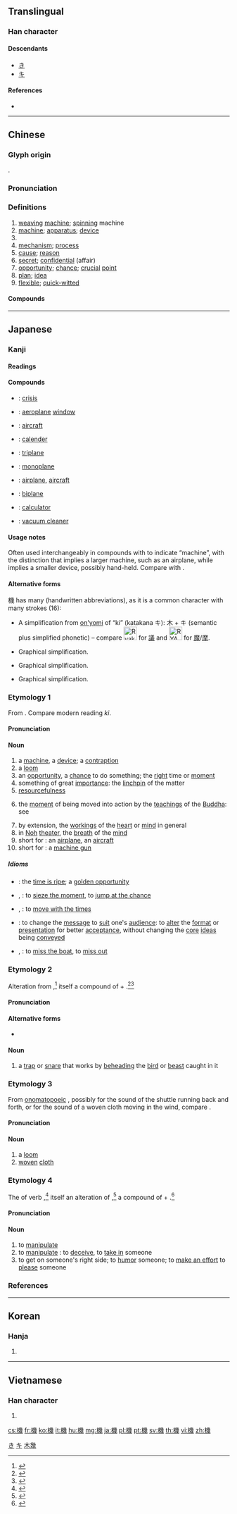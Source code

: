 {{character info/new}}
{{also|机}}
==Translingual==
{{ja-forms|[[机]]/機|[[机]]|[[机]]/機}}

===Han character===
{{Han char|rn=75|rad=木|as=12|sn=16|four=42953|canj=DVII|ids=⿰木幾}}

====Descendants====
* [[き]]
* [[キ]]

====References====
* {{Han ref|kx=0554.080|dkj=15561|dj=0942.200|hdz=21298.040|uh=6A5F|ud=27231|bh=BEF7|bd=48887}}

[[Category:Han characters from which hiragana were derived|き]]
[[Category:Han characters from which katakana were derived|キ]]
[[Category:CJKV simplified characters which already existed as traditional characters|木幾]]

----

==Chinese==
{{zh-forms|s=机}}

===Glyph origin===
{{Han etym}}
{{Han compound|木|幾|c1=s|c2=p|ls=psc}}.

===Pronunciation===
{{zh-pron
|m=jī
|ma=y
|c=gei1
|h=pfs=kî
|md=gĭ
|mn=ki/kui
|mn_note=ki - literary; kui - vernacular
|w=1ji
|mc=y
|oc=y
|cat=n,a
}}

===Definitions===
{{zh-hanzi}}

# [[weaving]] [[machine]]; [[spinning]] machine
# [[machine]]; [[apparatus]]; [[device]]
# {{zh-abbrev|*飛機|aircraft}}
# [[mechanism]]; [[process]]
# [[cause]]; [[reason]]
# [[secret]]; [[confidential]] (affair)
# [[opportunity]]; [[chance]]; [[crucial]] [[point]]
# [[plan]]; [[idea]]
# [[flexible]]; [[quick-witted]]

====Compounds====
{{zh-der|機車|機會|機槍|司機|危機|一機靈|三機|丘處機|主機|乘機|乾燥機|乾衣機|亂機|事機|交換機|仙機|代碼機|伴唱機|伺機|佛郎機|信號機|候機室|停機坪|偵察機|傳呼機|傳真機|傾卸機|僚機|先機|光碟機|內燃機|兵機|冷氣機|分機|列印機|列表機|刨冰機|割稻機|割草機|加油機|劫機|動機|包機|升降機|印刷機|印表機|合機|吹風機|唱機|噴射機|噴氣機|噴灑機|噴霧機|報話機|壓力機|壓縮機|壓路機|外燃機|大軍機|天機|失機|契機|字幕機|孵卵機|客機|家機布|專機|對講機|工具機|帶鋸機|平土機|幻燈機|弩機|張機|影印機|待機|心機|忘機|戎機|截碼機|戰機|戰鬥機|打卡機|打孔機|打字機|打樁機|打水機|打火機|打穀機|打蠟機|扳機|找機會|投影機|投機|投機股|投球機|投票機|抽氣機|抽水機|抽風機|拍節機|拖拉機|拖曳機|拷克機|挖土機|捲揚機|捷機|掃街機|排氣機|排風機|掘土機|推土機|提款機|插秧機|搞飛機|撒播機|播種機|擠乳機|擴大機|攔截機|攝像機|攝影機|攪拌機|攪碎機|支票機|收報機|收銀機|收音機|攻擊機|放影機|放映機|救火機|教練機|敵機|數據機|時機|暈機|暖氣機|曳引機|有機|有機物|有機的|有機質|有機酸|有機體|果汁機|柴油機|榨汁機|樞機|機事|機件|機伶|機伶人|機位|機先|機兵|機具|機利|機制|機動|機動性|機務|機匠|機器|機器人|機器手|機器油|機場|機子|機宜|機密|機工|機巧|機師|機床|機彀|機心|機悟|機感|機應|機戶|機房|機扣|機括|機捷|機敏|機斷|機智|機杼|機柄|機栝|機械|機械化|機械手|機械油|機械能|機械論|機構|機槽|機油|機牙|機率|機發|機神|機票|機米|機組|機緘|機緣|機群|機能|機臂|機艙|機衡|機要|機見|機詐|機謀|機警|機變|機趣|機軸|機辟|機遇|機運|機鋒|機長|機關|機關報|機關槍|機關炮|機關車|機關頭|機電|機靈|機靈鬼|步行機|步話機|步談機|殲擊機|殺機|母機|氣輪機|水壓機|水輪機|汲水機|汽機|汽輪機|沖壓機|沖空機|油印機|洗碗機|洗衣機|活機|液壓機|渦輪機|測謊機|滑翔機|烘乾機|烘培機|烘碗機|無機|無機體|無機鹽|照相機|蒸汽機|熱機|燒錄機|牙機|牽引機|牽機藥|玄機|班機|球磨機|生機|留聲機|當機|登機室|登機證|發動機|發報機|發射機|發送機|發電機|盤盒機|直升機|相機|知機|砂輪機|砑光機|研磨機|碟影機|磁帶機|磁碟機|礱穀機|神機|禪機|萬機|空氣機|空調機|答錄機|精米機|純水機|紡織機|終端機|綾機|線鋸機|縫紉機|總機|織布機|耕耘機|耳機|聲碟機|脫水機|脫穀機|腰機|臨機|良機|花機|藉機|藏機|號碼機|複印機|見機|觸機|計算機|說兵機|讀卡機|貨機|販賣機|費心機|起重機|起電機|趁機|跳機|軋花機|軋路機|軋道機|軋鋼機|軍機|軍機處|載機|輪機|轉機|轟炸機|農機|送風機|透平機|通風機|運輸機|運送機|釘書機|錄像機|錄影機|錄音機|鍘草機|鎗機|鏟土機|鑽機|長機|開山機|開機|開飲機|閱讀機|關機|除溼機|陸機|隨機|電動機|電唱機|電機|電視機|電算機|電話機|霸機|靈機|靶機|音碟機|風機|飛機|飛機場|飲水機|魚玄機|點唱機|鼓風機|機播|機動車|機帆船|機耕|機徽|機井|機理|機手|機體|機務段|機械人|機型|機修|機繡|機翼|機織|手機}}

----

==Japanese==

===Kanji===
{{ja-kanji|grade=4|rs=木12}}

====Readings====
{{ja-readings
|goon=[[け]] (ke)
|kanon=[[き]] (ki)
|kun=[[はた]] (hata), [[こぶち]] (kobuchi), [[おり]] (ori), [[わかつり]] (wakatsuri)
}}

====Compounds====
{{der-top|Compounds}}
* {{ja-r|危機|きき}}: [[crisis]]
* {{ja-r|機窓|きそう}}: [[aeroplane]] [[window]]
* {{ja-r|航空機|こうくうき}}: [[aircraft]]
* {{ja-r|光沢機|こうたくき}}: [[calender]]
* {{ja-r|三葉機|さんようき}}: [[triplane]]
* {{ja-r|単葉機|たんようき}}: [[monoplane]]
* {{ja-r|飛行機|ひこうき}}: [[airplane]], [[aircraft]]
* {{ja-r|複葉機|ふくようき}}: [[biplane]]
* {{ja-r|計算機|けいさんき}}: [[calculator]]
* {{ja-r|掃除機|そうじき}}: [[vacuum cleaner]]
{{der-bottom}}

====Usage notes====
Often used interchangeably in compounds with {{m|ja|器|tr=ki}} to indicate “machine”, with the distinction that {{lang|ja|機}} implies a larger machine, such as an airplane, while {{lang|ja|器}} implies a smaller device, possibly hand-held. Compare {{m|ja|飛行機|tr=hikōki||airplane}} with {{m|ja|食器|tr=shokki||tableware}}.

====Alternative forms====
機 has many {{w|ryakuji}} (handwritten abbreviations), as it is a common character with many strokes (16):
* {{l|ja|Image:RYAKUJI_ki_01.png|40px}} A {{w|phono-semantic}} simplification from [[on'yomi]] of “ki” (katakana キ): 木 + キ (semantic plus simplified phonetic) – compare [[File:Ryakuji GI.png|30px]] for [[議]] and [[File:RYAKUJI ma.png|30px]] for [[魔]]/[[摩]].
* {{l|ja|Image:RYAKUJI_ki_02.png|40px}} Graphical simplification.
* {{l|ja|Image:RYAKUJI_ki_03.png|40px}} Graphical simplification.
* {{l|ja|Image:RYAKUJI_ki_04.png|40px}} Graphical simplification.

===Etymology 1===
{{ja-kanjitab|yomi=o|き}}
From {{etyl|ltc|ja|sort=き}} {{m|zh|機|tr=kjɨj||mechanism}}. Compare modern {{etyl|nan|-}} reading ''ki''.

====Pronunciation====
{{ja-pron|yomi=kanon|き|acc=1|acc_ref=DJR,NHK}}

====Noun====
{{ja-noun|き}}

# a [[machine]], a [[device]]; a [[contraption]]
# a [[loom]]
# an [[opportunity]], a [[chance]] to do something; the [[right]] time or [[moment]]
# something of great [[importance]]: the [[linchpin]] of the matter
# [[resourcefulness]]
# {{lb|ja|Buddhism|sort=き}} the [[moment]] of being moved into action by the [[teachings]] of the [[Buddha]]: see {{l|ja|機根|tr=''kikon''}}
# by extension, the [[workings]] of the [[heart]] or [[mind]] in general
# in [[Noh]] [[theater]], the [[breath]] of the [[mind]]
# short for {{m|ja|飛行機|tr=hikōki}}: an [[airplane]], an [[aircraft]]
# short for {{m|ja|機関銃|tr=kikanjū}}: a [[machine gun]]

=====Idioms=====
{{der-top|Idioms}}
* {{ja-r|機が熟する|き が じゅくする}}: the [[time is ripe]]; a [[golden opportunity]]
* {{ja-r|機に乗じる|き に じょうじる}}, {{ja-r|機に投じる|き に とうじる}}: to [[sieze the moment]], to [[jump at the chance]]
* {{ja-r|機に臨み変に応ずる|き に のぞみ へん に おうずる}}, {{ja-r|機に応ずる|き に おうずる}}: to [[move with the times]]
* {{ja-r|機に因って法を説く|き に よって ほう を とく}}: to change the [[message]] to [[suit]] one's [[audience]]: to [[alter]] the [[format]] or [[presentation]] for better [[acceptance]], without changing the [[core]] [[idea]]s being [[convey]]ed
* {{ja-r|機を逸する|き を いっする}}, {{ja-r|機を失する|き を しっする}}: to [[miss the boat]], to [[miss out]]
{{der-bottom}}

===Etymology 2===
{{ja-kanjitab|yomi=k|こぶち}}
Alteration from {{ja-r|こうべうち}},<ref name="KDJ">{{R:Kokugo Dai Jiten}}</ref> itself a compound of {{m|ja|首|tr=kōbe||head}} + {{m|ja|打ち|tr=uchi||striking, hitting}}.<ref name="KDJ">{{R:Kokugo Dai Jiten}}</ref><ref name="DJR">{{R:Daijirin}}</ref>

====Pronunciation====
{{ja-pron|yomi=k|こぶち|acc=0|acc_ref=DJR}}

====Alternative forms====
* {{ja-l|首打}}

====Noun====
{{ja-noun|こぶち}}

# a [[trap]] or [[snare]] that works by [[behead]]ing the [[bird]] or [[beast]] caught in it

===Etymology 3===
{{ja-kanjitab|yomi=k|はた}}
From [[onomatopoeic]] {{m|ja|はた|tr=hata}}, possibly for the sound of the shuttle running back and forth, or for the sound of a woven cloth moving in the wind, compare {{m|ja|旗|tr=hata||a flag}}.

====Pronunciation====
{{ja-pron|yomi=k|はた|acc=2|acc_ref=DJR,NHK}}

====Noun====
{{ja-noun|はた}}

# a [[loom]]
# [[woven]] [[cloth]]

===Etymology 4===
{{ja-kanjitab|yomi=k|わかつり}}
The {{m|ja|連用形|tr=ren'yōkei||continuative or stem form}} of verb {{m|ja|機る|tr=wakatsuru||to [[manipulate]] something}},<ref name="KDJ">{{R:Kokugo Dai Jiten}}</ref> itself an alteration of {{m|ja|誘る|tr=okotsuru||to [[manipulate]] or [[con]] someone}},<ref name="KDJ">{{R:Kokugo Dai Jiten}}</ref> a compound of {{m|ja|痴|tr=oko||a fool}} + {{m|ja|釣る|tr=tsuru||to [[fish]], to [[draw out]]}}.<ref name="KDJ">{{R:Kokugo Dai Jiten}}</ref>

====Pronunciation====
{{ja-pron|yomi=k|わかつり}}

====Noun====
{{ja-noun|わかつり}}

# to [[manipulate]] {{qualifier|as in a device}}
# to [[manipulate]] {{qualifier|as in a person}}: to [[deceive]], to [[take in]] someone
# to get on someone's right side; to [[humor]] someone; to [[make an effort]] to [[please]] someone

===References===
<references/>

----

==Korean==

===Hanja===
{{ko-hanja|hangeul=기|eumhun=|mr=ki|y=ki}}

# {{defn|lang=ko|sort=木12}}

----

==Vietnamese==

===Han character===
{{vi-hantu|[[cơ]], [[ki]]|rs=木12}}

# {{defn|lang=vi|sort=木12}}

[[cs:機]]
[[fr:機]]
[[ko:機]]
[[it:機]]
[[hu:機]]
[[mg:機]]
[[ja:機]]
[[pl:機]]
[[pt:機]]
[[sv:機]]
[[th:機]]
[[vi:機]]
[[zh:機]]